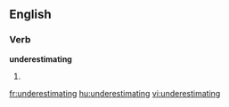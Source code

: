 
==English==

===Verb===
'''underestimating'''

# {{present participle of|underestimate}}

[[fr:underestimating]]
[[hu:underestimating]]
[[vi:underestimating]]
